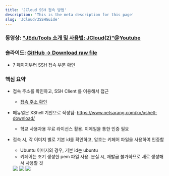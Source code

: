 ```yaml
---
title: 'JCloud SSH 접속 방법'
description: 'This is the meta description for this page'
slug: 'JCloud/3SSHGuide'
---
```


### 동영상: ["JEduTools 소개 및 사용법: JCloud(2)"@Youtube](https://youtu.be/xrCtn9E26Xw?si=UtWR2xStO1k3Dj8R&t=672)
### 슬라이드: [GitHub -> Download raw file](https://github.com/JBNU-JEduTools/JEduTools/blob/main/slides/JEduTools3.pptx)
- 7 페이지부터 SSH 접속 부분 확인

### 핵심 요약
- 접속 주소를 확인하고, SSH Client 를 이용해서 접근
  - [접속 주소 확인](/JCloud/2PortGuide)
- 메뉴얼은 XShell 기반으로 작성됨: https://www.netsarang.com/ko/xshell-download/
  - 학교 사용자용 무료 라이선스 활용. 이메일을 통한 인증 필요
- 접속 시, 각 이미지 별로 기본 id를 확인하고, 암호는 키페어 파일을 사용하여 인증함
  - Ubuntu 이미지의 경우, 기본 id는 ubuntu
  - 키페어는 초기 생성한 pem 파일 사용. 분실 시, 재발급 불가하므로 새로 생성해서 사용할 것
  

  <img src="./images/ssh1.png" width="auto" height="auto"/>
  <img src="./images/ssh2.png" width="auto" height="auto"/>  
  <img src="./images/ssh3.png" width="auto" height="auto"/>


